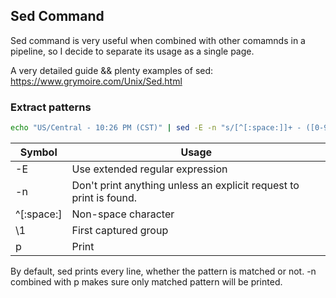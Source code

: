## Sed Command

Sed command is very useful when combined with other comamnds in a pipeline, so I decide to separate its usage as a single page.

A very detailed guide && plenty examples of sed: https://www.grymoire.com/Unix/Sed.html

### Extract patterns

```bash
echo "US/Central - 10:26 PM (CST)" | sed -E -n "s/[^[:space:]]+ - ([0-9]{2}:[0-9]{2}).*$/\1/p"
```

| Symbol     | Usage                                                              |
| ---------- | ------------------------------------------------------------------ |
| -E         | Use extended regular expression                                    |
| -n         | Don't print anything unless an explicit request to print is found. |
| ^[:space:] | Non-space character                                                |
| \1         | First captured group                                               |
| p          | Print                                                              |

By default, sed prints every line, whether the pattern is matched or not. -n combined with p makes sure only matched pattern will be printed.
